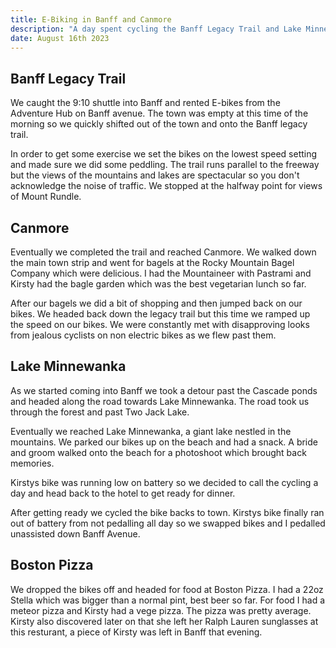 ```yaml
---
title: E-Biking in Banff and Canmore
description: "A day spent cycling the Banff Legacy Trail and Lake Minnewanka"
date: August 16th 2023
---
```


## Banff Legacy Trail

We caught the 9:10 shuttle into Banff and rented E-bikes from the Adventure Hub on Banff avenue. The town was empty at this time of the morning so we quickly shifted out of the town and onto the Banff legacy trail.

In order to get some exercise we set the bikes on the lowest speed setting and made sure we did some peddling. The trail runs parallel to the freeway but the views of the mountains and lakes are spectacular so you don't acknowledge the noise of traffic. We stopped at the halfway point for views of Mount Rundle.

## Canmore

Eventually we completed the trail and reached Canmore. We walked down the main town strip and went for bagels at the Rocky Mountain Bagel Company which were delicious. I had the Mountaineer with Pastrami and Kirsty had the bagle garden which was the best vegetarian lunch so far. 

After our bagels we did a bit of shopping and then jumped back on our bikes. We headed back down the legacy trail but this time we ramped up the speed on our bikes. We were constantly met with disapproving looks from jealous cyclists on non electric bikes as we flew past them.

## Lake Minnewanka 

As we started coming into Banff we took a detour past the Cascade ponds and headed along the road towards Lake Minnewanka. The road took us through the forest and past Two Jack Lake. 

Eventually we reached Lake Minnewanka, a giant lake nestled in the mountains. We parked our bikes up on the beach and had a snack. A bride and groom walked onto the beach for a photoshoot which brought back memories.

Kirstys bike was running low on battery so we decided to call the cycling a day and head back to the hotel to get ready for dinner.

After getting ready we cycled the bike backs to town. Kirstys bike finally ran out of battery from not pedalling all day so we swapped bikes and I pedalled unassisted down Banff Avenue.

## Boston Pizza 

We dropped the bikes off and headed for food at Boston Pizza. I had a 22oz Stella which was bigger than a normal pint, best beer so far. For food I had a meteor pizza and Kirsty had a vege pizza. The pizza was pretty average. Kirsty also discovered later on that she left her Ralph Lauren sunglasses at this resturant, a piece of Kirsty was left in Banff that evening. 

